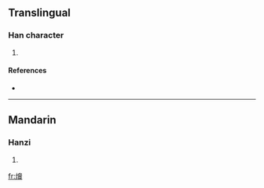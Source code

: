 ==Translingual==

===Han character===
{{Han char|rn=86|rad=火|as=13|sn=17|four=9488<sub>6</sub>|canj=火大尸金 (FKSC)}}

# {{defn|Han|sort=火13}}

====References====
* {{Han ref|kx=0685.201|dkj=19494|hdz=32242.110|uh=71F2|ud=29170|bh=ED5F|bd=60767}}

----

==Mandarin==

===Hanzi===
{{cmn-hanzi|pin=[[xié]] ([[xie2]])|wg=hsieh<sup>2</sup>}}

# {{defn|Mandarin|sort=火13}}

[[fr:燲]]